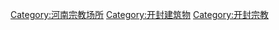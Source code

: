 [[Category:河南宗教场所|Category:河南宗教场所]]
[[Category:开封建筑物|Category:开封建筑物]]
[[Category:开封宗教|Category:开封宗教]]